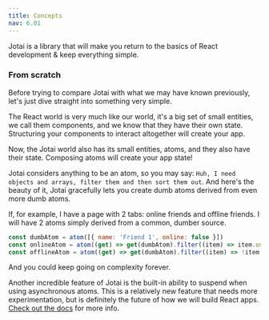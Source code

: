 ```yaml
---
title: Concepts
nav: 6.01
---
```


Jotai is a library that will make you return to the basics of React development & keep everything simple.

### From scratch

Before trying to compare Jotai with what we may have known previously, let's just dive straight into something very simple.

The React world is very much like our world, it's a big set of small entities, we call them components, and we know that they have their own state. Structuring your components to interact altogether will create your app.

Now, the Jotai world also has its small entities, atoms, and they also have their state. Composing atoms will create your app state!

Jotai considers anything to be an atom, so you may say: `Huh, I need objects and arrays, filter them and then sort them out`.
And here's the beauty of it, Jotai gracefully lets you create dumb atoms derived from even more dumb atoms.

If, for example, I have a page with 2 tabs: online friends and offline friends.
I will have 2 atoms simply derived from a common, dumber source.

```js
const dumbAtom = atom([{ name: 'Friend 1', online: false }])
const onlineAtom = atom((get) => get(dumbAtom).filter((item) => item.online))
const offlineAtom = atom((get) => get(dumbAtom).filter((item) => !item.online))
```

And you could keep going on complexity forever.

Another incredible feature of Jotai is the built-in ability to suspend when using asynchronous atoms. This is a relatively new feature that needs more experimentation, but is definitely the future of how we will build React apps. [Check out the docs](https://react.dev/blog/2022/03/29/react-v18#new-suspense-features) for more info.
